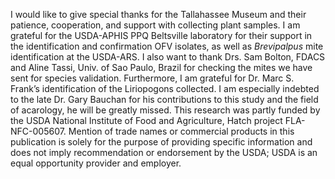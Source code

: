 I would like to give special thanks for the Tallahassee Museum and their patience, cooperation, and support with collecting plant samples. I am grateful for the USDA-APHIS PPQ Beltsville laboratory for their support in the identification and confirmation OFV isolates, as well as *Brevipalpus* mite identification at the USDA-ARS. I also want to thank Drs. Sam Bolton, FDACS and Aline Tassi, Univ. of Sao Paulo, Brazil for checking the mites we have sent for species validation. Furthermore, I am grateful for Dr. Marc S. Frank's identification of the Liriopogons collected. I am especially indebted to the late Dr. Gary Bauchan for his contributions to this study and the field of acarology, he will be greatly missed. This research was partly funded by the USDA National Institute of Food and Agriculture, Hatch project FLA-NFC-005607. Mention of trade names or commercial products in this publication is solely for the purpose of providing specific information and does not imply recommendation or endorsement by the USDA; USDA is an equal opportunity provider and employer.
